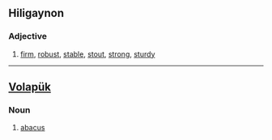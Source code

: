 ==Hiligaynon==

===Adjective===
{{infl|hil|adjective}}

# [[firm]], [[robust]], [[stable]], [[stout]], [[strong]], [[sturdy]]

----

==[[Volapük]]==

===Noun===
{{infl|vo|noun}}

# [[abacus]]